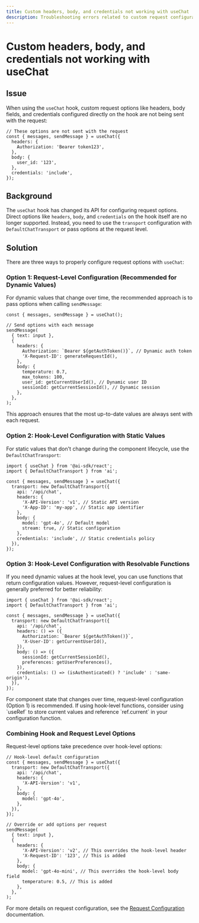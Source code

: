 ```yaml
---
title: Custom headers, body, and credentials not working with useChat
description: Troubleshooting errors related to custom request configuration in useChat hook
---
```


# Custom headers, body, and credentials not working with useChat

## Issue

When using the `useChat` hook, custom request options like headers, body fields, and credentials configured directly on the hook are not being sent with the request:

```tsx
// These options are not sent with the request
const { messages, sendMessage } = useChat({
  headers: {
    Authorization: 'Bearer token123',
  },
  body: {
    user_id: '123',
  },
  credentials: 'include',
});
```

## Background

The `useChat` hook has changed its API for configuring request options. Direct options like `headers`, `body`, and `credentials` on the hook itself are no longer supported. Instead, you need to use the `transport` configuration with `DefaultChatTransport` or pass options at the request level.

## Solution

There are three ways to properly configure request options with `useChat`:

### Option 1: Request-Level Configuration (Recommended for Dynamic Values)

For dynamic values that change over time, the recommended approach is to pass options when calling `sendMessage`:

```tsx
const { messages, sendMessage } = useChat();

// Send options with each message
sendMessage(
  { text: input },
  {
    headers: {
      Authorization: `Bearer ${getAuthToken()}`, // Dynamic auth token
      'X-Request-ID': generateRequestId(),
    },
    body: {
      temperature: 0.7,
      max_tokens: 100,
      user_id: getCurrentUserId(), // Dynamic user ID
      sessionId: getCurrentSessionId(), // Dynamic session
    },
  },
);
```

This approach ensures that the most up-to-date values are always sent with each request.

### Option 2: Hook-Level Configuration with Static Values

For static values that don't change during the component lifecycle, use the `DefaultChatTransport`:

```tsx
import { useChat } from '@ai-sdk/react';
import { DefaultChatTransport } from 'ai';

const { messages, sendMessage } = useChat({
  transport: new DefaultChatTransport({
    api: '/api/chat',
    headers: {
      'X-API-Version': 'v1', // Static API version
      'X-App-ID': 'my-app', // Static app identifier
    },
    body: {
      model: 'gpt-4o', // Default model
      stream: true, // Static configuration
    },
    credentials: 'include', // Static credentials policy
  }),
});
```

### Option 3: Hook-Level Configuration with Resolvable Functions

If you need dynamic values at the hook level, you can use functions that return configuration values. However, request-level configuration is generally preferred for better reliability:

```tsx
import { useChat } from '@ai-sdk/react';
import { DefaultChatTransport } from 'ai';

const { messages, sendMessage } = useChat({
  transport: new DefaultChatTransport({
    api: '/api/chat',
    headers: () => ({
      Authorization: `Bearer ${getAuthToken()}`,
      'X-User-ID': getCurrentUserId(),
    }),
    body: () => ({
      sessionId: getCurrentSessionId(),
      preferences: getUserPreferences(),
    }),
    credentials: () => (isAuthenticated() ? 'include' : 'same-origin'),
  }),
});
```

<Note>
  For component state that changes over time, request-level configuration
  (Option 1) is recommended. If using hook-level functions, consider using
  `useRef` to store current values and reference `ref.current` in your
  configuration function.
</Note>

### Combining Hook and Request Level Options

Request-level options take precedence over hook-level options:

```tsx
// Hook-level default configuration
const { messages, sendMessage } = useChat({
  transport: new DefaultChatTransport({
    api: '/api/chat',
    headers: {
      'X-API-Version': 'v1',
    },
    body: {
      model: 'gpt-4o',
    },
  }),
});

// Override or add options per request
sendMessage(
  { text: input },
  {
    headers: {
      'X-API-Version': 'v2', // This overrides the hook-level header
      'X-Request-ID': '123', // This is added
    },
    body: {
      model: 'gpt-4o-mini', // This overrides the hook-level body field
      temperature: 0.5, // This is added
    },
  },
);
```

For more details on request configuration, see the [Request Configuration](/docs/ai-sdk-ui/chatbot#request-configuration) documentation.
